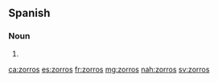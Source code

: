 ==Spanish==

===Noun===
{{head|es|noun form|g=m-p}}

# {{plural of|zorro|lang=es|nocat=1}}

[[ca:zorros]]
[[es:zorros]]
[[fr:zorros]]
[[mg:zorros]]
[[nah:zorros]]
[[sv:zorros]]